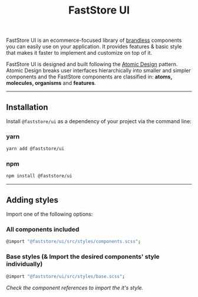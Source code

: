 <header>

# FastStore UI

</header>

FastStore UI is an ecommerce-focused library of [brandless](/docs/theming-overview#brandless-and-theming-structure) components you can easily use on your application.
It provides features & basic style that makes it faster to implement and customize on top of it.

FastStore UI is designed and built following the [Atomic Design](https://bradfrost.com/blog/post/atomic-web-design/) pattern. 
Atomic Design breaks user interfaces hierarchically into smaller and simpler components and the FastStore components are classified in: **atoms, molecules, organisms** and **features**.

---

## Installation

Install `@faststore/ui` as a dependency of your project via the command line:

### yarn

```sh copy
yarn add @faststore/ui
```

### npm

```sh copy
npm install @faststore/ui
```

---

## Adding styles

Import one of the following options:

### All components included

```sh copy
@import "@faststore/ui/src/styles/components.scss";
```

### Base styles (& Import the desired components' style individually)

```sh copy
@import "@faststore/ui/src/styles/base.scss";
```

<i>Check the component references to import the it's style.</i>
